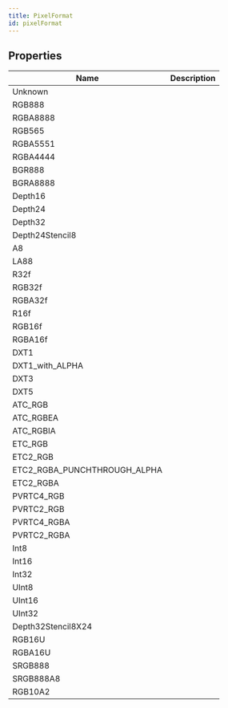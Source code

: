 ```yaml
---
title: PixelFormat
id: pixelFormat
---
```


## Properties

| Name | Description |
| - | - |
| Unknown |  |
| RGB888 |  |
| RGBA8888 |  |
| RGB565 |  |
| RGBA5551 |  |
| RGBA4444 |  |
| BGR888 |  |
| BGRA8888 |  |
| Depth16 |  |
| Depth24 |  |
| Depth32 |  |
| Depth24Stencil8 |  |
| A8 |  |
| LA88 |  |
| R32f |  |
| RGB32f |  |
| RGBA32f |  |
| R16f |  |
| RGB16f |  |
| RGBA16f |  |
| DXT1 |  |
| DXT1_with_ALPHA |  |
| DXT3 |  |
| DXT5 |  |
| ATC_RGB |  |
| ATC_RGBEA |  |
| ATC_RGBIA |  |
| ETC_RGB |  |
| ETC2_RGB |  |
| ETC2_RGBA_PUNCHTHROUGH_ALPHA |  |
| ETC2_RGBA |  |
| PVRTC4_RGB |  |
| PVRTC2_RGB |  |
| PVRTC4_RGBA |  |
| PVRTC2_RGBA |  |
| Int8 |  |
| Int16 |  |
| Int32 |  |
| UInt8 |  |
| UInt16 |  |
| UInt32 |  |
| Depth32Stencil8X24 |  |
| RGB16U |  |
| RGBA16U |  |
| SRGB888 |  |
| SRGB888A8 |  |
| RGB10A2 |  |
